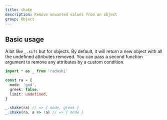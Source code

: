 ```yaml
---
title: shake
description: Remove unwanted values from an object
group: Object
---
```


## Basic usage

A bit like `_.sift` but for objects. By default, it will return a new object with all the undefined attributes removed. You can pass a second function argument to remove any attributes by a custom condition.

```ts
import * as _ from 'radashi'

const ra = {
  mode: 'god',
  greek: false,
  limit: undefined,
}

_.shake(ra) // => { mode, greek }
_.shake(ra, a => !a) // => { mode }
```
